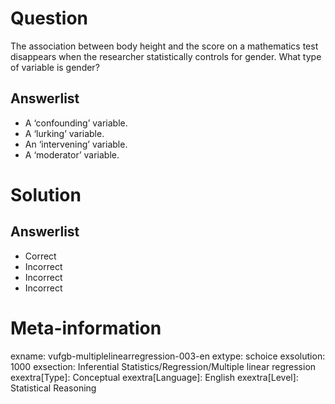 Question
========
  
The association between body height and the score on a mathematics test disappears when the researcher statistically controls for gender. What type of variable is gender?

  
Answerlist
----------
* A ‘confounding’ variable.
* A ‘lurking’ variable.
* An ‘intervening’ variable.
* A ‘moderator’ variable.

Solution
========

Answerlist
----------
* Correct
* Incorrect
* Incorrect
* Incorrect

Meta-information
================
exname: vufgb-multiplelinearregression-003-en
extype: schoice
exsolution: 1000
exsection: Inferential Statistics/Regression/Multiple linear regression
exextra[Type]: Conceptual
exextra[Language]: English
exextra[Level]: Statistical Reasoning